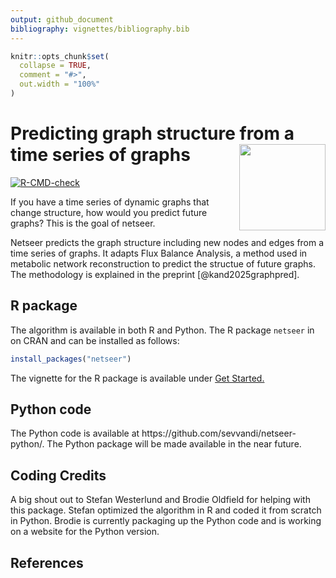 ```yaml
---
output: github_document
bibliography: vignettes/bibliography.bib
---
```


<!-- README.md is generated from README.Rmd. Please edit that file -->

```r
knitr::opts_chunk$set(
  collapse = TRUE,
  comment = "#>",
  out.width = "100%"
)
```

# Predicting graph structure from a time series of graphs <img src="man/figures/logo.png" align="right" height="138" />
<!-- badges: start -->
[![R-CMD-check](https://github.com/sevvandi/netseer/actions/workflows/R-CMD-check.yaml/badge.svg)](https://github.com/sevvandi/netseer/actions/workflows/R-CMD-check.yaml)
<!-- badges: end -->

If you have a time series of dynamic graphs that change structure, how would you predict future graphs? This is the goal of netseer.  

Netseer predicts the graph structure including new nodes and edges from a time series of graphs. It adapts Flux Balance Analysis, a method used in metabolic network reconstruction to predict the structue of future graphs. The methodology is explained in the preprint [@kand2025graphpred]. 


## R package
The algorithm is available in both R and Python. The R package `netseer` in on CRAN and can be installed as follows:

``` r
install_packages("netseer")
```

The vignette for the R package is available under [Get Started.](articles/netseer.html) 

## Python code

The Python code is available at https://github.com/sevvandi/netseer-python/. The Python package will be made available in the near future. 

## Coding Credits
A big shout out to Stefan Westerlund and Brodie Oldfield for helping with this package. Stefan optimized the algorithm in R and coded it from scratch in Python. Brodie is currently packaging up the Python code and is working on a website for the Python version. 

## References
